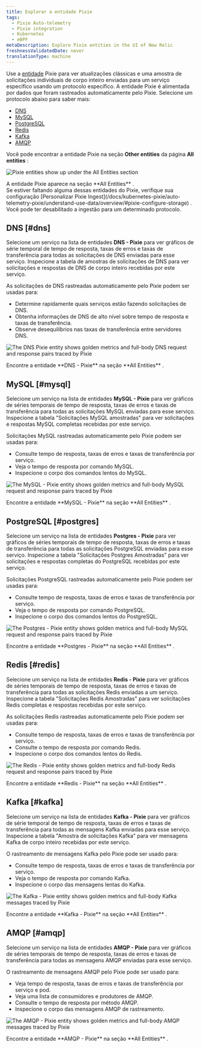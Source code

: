```yaml
---
title: Explorar a entidade Pixie
tags:
  - Pixie Auto-telemetry
  - Pixie integration
  - Kubernetes
  - eBPF
metaDescription: Explore Pixie entities in the UI of New Relic
freshnessValidatedDate: never
translationType: machine
---
```









Use a [entidade](/docs/new-relic-solutions/new-relic-one/core-concepts/what-entity-new-relic/) Pixie para ver atualizações clássicas e uma amostra de solicitações individuais de corpo inteiro enviadas para um serviço específico usando um protocolo específico. A entidade Pixie é alimentada por dados que foram rastreados automaticamente pelo Pixie. Selecione um protocolo abaixo para saber mais:

* [DNS](#dns)
* [MySQL](#mysql)
* [PostgreSQL](#postgres)
* [Redis](#redis)
* [Kafka](#kafka)
* [AMQP](#amqp)

Você pode encontrar a entidade Pixie na seção <DoNotTranslate>**Other entities**</DoNotTranslate> da página <DoNotTranslate>**All entities**</DoNotTranslate> :

<img
  title="Pixie entities show up under the All Entities section"
  alt="Pixie entities show up under the All Entities section"
  src={pixieEntities}
/>

<figcaption>
  A entidade Pixie aparece na seção <DoNotTranslate>**All Entities**</DoNotTranslate> .
</figcaption>

<Callout variant="important">
  Se estiver faltando alguma dessas entidades do Pixie, verifique sua configuração [Personalizar Pixie Ingest](/docs/kubernetes-pixie/auto-telemetry-pixie/understand-use-data/overview/#pixie-configure-storage) . Você pode ter desabilitado a ingestão para um determinado protocolo.
</Callout>

## DNS [#dns]

Selecione um serviço na lista de entidades <DoNotTranslate>**DNS - Pixie**</DoNotTranslate> para ver gráficos de série temporal de tempo de resposta, taxas de erros e taxas de transferência para todas as solicitações de DNS enviadas para esse serviço. Inspecione a tabela de amostras de solicitações de DNS para ver solicitações e respostas de DNS de corpo inteiro recebidas por este serviço.

As solicitações de DNS rastreadas automaticamente pelo Pixie podem ser usadas para:

* Determine rapidamente quais serviços estão fazendo solicitações de DNS.
* Obtenha informações de DNS de alto nível sobre tempo de resposta e taxas de transferência.
* Observe desequilíbrios nas taxas de transferência entre servidores DNS.

<img
  title="The <DoNotTranslate>**DNS - Pixie**</DoNotTranslate> entity shows golden metrics and full-body DNS request and response pairs traced by Pixie"
  alt="The DNS Pixie entity shows golden metrics and full-body DNS request and response pairs traced by Pixie"
  src={pixieDnsEntity}
/>

<figcaption>
  Encontre a entidade <DoNotTranslate>**DNS - Pixie**</DoNotTranslate> na seção <DoNotTranslate>**All Entities**</DoNotTranslate> .
</figcaption>

## MySQL [#mysql]

Selecione um serviço na lista de entidades <DoNotTranslate>**MySQL - Pixie**</DoNotTranslate> para ver gráficos de séries temporais de tempo de resposta, taxas de erros e taxas de transferência para todas as solicitações MySQL enviadas para esse serviço. Inspecione a tabela "Solicitações MySQL amostradas" para ver solicitações e respostas MySQL completas recebidas por este serviço.

Solicitações MySQL rastreadas automaticamente pelo Pixie podem ser usadas para:

* Consulte tempo de resposta, taxas de erros e taxas de transferência por serviço.
* Veja o tempo de resposta por comando MySQL.
* Inspecione o corpo dos comandos lentos do MySQL.

<img
  title="The <DoNotTranslate>**MySQL - Pixie**</DoNotTranslate> entity shows golden metrics and full-body MySQL request and response pairs traced by Pixie"
  alt="The MySQL - Pixie entity shows golden metrics and full-body MySQL request and response pairs traced by Pixie"
  src={pixieMysqlEntity}
/>

<figcaption>
  Encontre a entidade <DoNotTranslate>**MySQL - Pixie**</DoNotTranslate> na seção <DoNotTranslate>**All Entities**</DoNotTranslate> .
</figcaption>

## PostgreSQL [#postgres]

Selecione um serviço na lista de entidades <DoNotTranslate>**Postgres - Pixie**</DoNotTranslate> para ver gráficos de séries temporais de tempo de resposta, taxas de erros e taxas de transferência para todas as solicitações PostgreSQL enviadas para esse serviço. Inspecione a tabela "Solicitações Postgres Amostradas" para ver solicitações e respostas completas do PostgreSQL recebidas por este serviço.

Solicitações PostgreSQL rastreadas automaticamente pelo Pixie podem ser usadas para:

* Consulte tempo de resposta, taxas de erros e taxas de transferência por serviço.
* Veja o tempo de resposta por comando PostgreSQL.
* Inspecione o corpo dos comandos lentos do PostgreSQL.

<img
  title="The <DoNotTranslate>**Postgres - Pixie**</DoNotTranslate> entity shows golden metrics and full-body MySQL request and response pairs traced by Pixie"
  alt="The Postgres - Pixie entity shows golden metrics and full-body MySQL request and response pairs traced by Pixie"
  src={pixiePostgresEntity}
/>

<figcaption>
  Encontre a entidade <DoNotTranslate>**Postgres - Pixie**</DoNotTranslate> na seção <DoNotTranslate>**All Entities**</DoNotTranslate> .
</figcaption>

## Redis [#redis]

Selecione um serviço na lista de entidades <DoNotTranslate>**Redis - Pixie**</DoNotTranslate> para ver gráficos de séries temporais de tempo de resposta, taxas de erros e taxas de transferência para todas as solicitações Redis enviadas a um serviço. Inspecione a tabela "Solicitações Redis Amostradas" para ver solicitações Redis completas e respostas recebidas por este serviço.

As solicitações Redis rastreadas automaticamente pelo Pixie podem ser usadas para:

* Consulte tempo de resposta, taxas de erros e taxas de transferência por serviço.
* Consulte o tempo de resposta por comando Redis.
* Inspecione o corpo dos comandos lentos do Redis.

<img
  title="The <DoNotTranslate>**Redis - Pixie**</DoNotTranslate> entity shows golden metrics and full-body Redis request and response pairs traced by Pixie"
  alt="The Redis - Pixie entity shows golden metrics and full-body Redis request and response pairs traced by Pixie"
  src={pixieRedisEntity}
/>

<figcaption>
  Encontre a entidade <DoNotTranslate>**Redis - Pixie**</DoNotTranslate> na seção <DoNotTranslate>**All Entities**</DoNotTranslate> .
</figcaption>

## Kafka [#kafka]

Selecione um serviço na lista de entidades <DoNotTranslate>**Kafka - Pixie**</DoNotTranslate> para ver gráficos de série temporal de tempo de resposta, taxas de erros e taxas de transferência para todas as mensagens Kafka enviadas para esse serviço. Inspecione a tabela "Amostra de solicitações Kafka" para ver mensagens Kafka de corpo inteiro recebidas por este serviço.

O rastreamento de mensagens Kafka pelo Pixie pode ser usado para:

* Consulte tempo de resposta, taxas de erros e taxas de transferência por serviço.
* Veja o tempo de resposta por comando Kafka.
* Inspecione o corpo das mensagens lentas do Kafka.

<img
  title="The <DoNotTranslate>**Kafka - Pixie**</DoNotTranslate> entity shows golden metrics and full-body Kafka messages traced by Pixie"
  alt="The Kafka - Pixie entity shows golden metrics and full-body Kafka messages traced by Pixie"
  src={pixieKafkaEntity}
/>

<figcaption>
  Encontre a entidade <DoNotTranslate>**Kafka - Pixie**</DoNotTranslate> na seção <DoNotTranslate>**All Entities**</DoNotTranslate> .
</figcaption>

## AMQP [#amqp]

Selecione um serviço na lista de entidades <DoNotTranslate>**AMQP - Pixie**</DoNotTranslate> para ver gráficos de séries temporais de tempo de resposta, taxas de erros e taxas de transferência para todas as mensagens AMQP enviadas para esse serviço.

O rastreamento de mensagens AMQP pelo Pixie pode ser usado para:

* Veja tempo de resposta, taxas de erros e taxas de transferência por serviço e pod.
* Veja uma lista de consumidores e produtores de AMQP.
* Consulte o tempo de resposta por método AMQP.
* Inspecione o corpo das mensagens AMQP de rastreamento.

<img
  title="The <DoNotTranslate>**AMQP - Pixie**</DoNotTranslate> entity shows golden metrics and full-body AMQP messages traced by Pixie"
  alt="The AMQP - Pixie entity shows golden metrics and full-body AMQP messages traced by Pixie"
  src={pixieAmqpEntity}
/>

<figcaption>
  Encontre a entidade <DoNotTranslate>**AMQP - Pixie**</DoNotTranslate> na seção <DoNotTranslate>**All Entities**</DoNotTranslate> .
</figcaption>